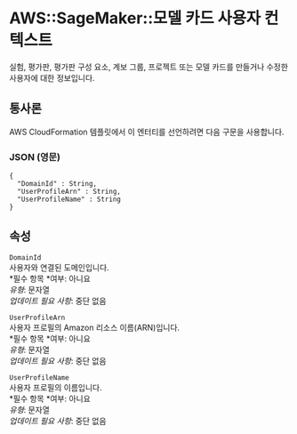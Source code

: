 # AWS::SageMaker::모델 카드 사용자 컨텍스트

실험, 평가판, 평가판 구성 요소, 계보 그룹, 프로젝트 또는 모델 카드를 만들거나 수정한 사용자에 대한 정보입니다.

## 통사론

AWS CloudFormation 템플릿에서 이 엔터티를 선언하려면 다음 구문을 사용합니다.

### JSON (영문)

```
{
  "DomainId" : String,
  "UserProfileArn" : String,
  "UserProfileName" : String
}
```

## 속성

`DomainId`  
사용자와 연결된 도메인입니다.  
*필수 항목 *여부: 아니요  
_유형_: 문자열  
_업데이트 필요 사항_: 중단 없음

`UserProfileArn`  
사용자 프로필의 Amazon 리소스 이름(ARN)입니다.  
*필수 항목 *여부: 아니요  
_유형_: 문자열  
_업데이트 필요 사항_: 중단 없음

`UserProfileName`  
사용자 프로필의 이름입니다.  
*필수 항목 *여부: 아니요  
_유형_: 문자열  
_업데이트 필요 사항_: 중단 없음
